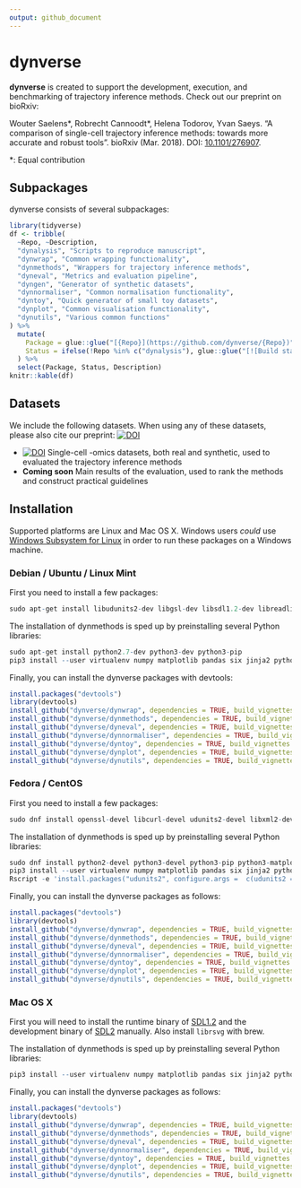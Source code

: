 ```yaml
---
output: github_document
---
```


<!-- README.md is generated from README.Rmd. Please edit that file -->

# dynverse

**dynverse** is created to support the development, execution, and benchmarking of trajectory inference methods. Check out our preprint on bioRxiv:

Wouter Saelens\*, Robrecht Cannoodt\*, Helena Todorov, Yvan Saeys. “A comparison of single-cell trajectory inference methods: towards more accurate and robust tools”. bioRxiv (Mar. 2018). DOI: [10.1101/276907](https://doi.org/10.1101/276907).
  
\*: Equal contribution

## Subpackages

dynverse consists of several subpackages:

```r
library(tidyverse)
df <- tribble(
  ~Repo, ~Description,
  "dynalysis", "Scripts to reproduce manuscript",
  "dynwrap", "Common wrapping functionality",
  "dynmethods", "Wrappers for trajectory inference methods",
  "dyneval", "Metrics and evaluation pipeline",
  "dyngen", "Generator of synthetic datasets",
  "dynnormaliser", "Common normalisation functionality",
  "dyntoy", "Quick generator of small toy datasets",
  "dynplot", "Common visualisation functionality",
  "dynutils", "Various common functions"
) %>% 
  mutate(
    Package = glue::glue("[{Repo}](https://github.com/dynverse/{Repo})"),
    Status = ifelse(!Repo %in% c("dynalysis"), glue::glue("[![Build status](https://travis-ci.org/dynverse/{Repo}.svg?branch=master)](https://travis-ci.org/dynverse/{Repo})"), "Coming soon")
  ) %>% 
  select(Package, Status, Description)
knitr::kable(df)

```

## Datasets

We include the following datasets. When using any of these datasets, please also cite our preprint: [![DOI](https://zenodo.org/badge/DOI/10.1101/276907.svg)](https://doi.org/10.1101/276907)

* [![DOI](https://zenodo.org/badge/DOI/10.5281/zenodo.1211533.svg)](https://doi.org/10.5281/zenodo.1211533) Single-cell -omics datasets, both real and synthetic, used to evaluated the trajectory inference methods
* **Coming soon** Main results of the evaluation, used to rank the methods and construct practical guidelines


## Installation
Supported platforms are Linux and Mac OS X. 
Windows users *could* use [Windows Subsystem for Linux](https://docs.microsoft.com/en-us/windows/wsl/install-win10) in order to run these packages on a Windows machine.

### Debian / Ubuntu / Linux Mint
First you need to install a few packages:
```r
sudo apt-get install libudunits2-dev libgsl-dev libsdl1.2-dev libreadline-dev imagemagick libfftw3-dev libudunits2-dev librsvg2-dev -y
```

The installation of dynmethods is sped up by preinstalling several Python libraries:
```r
sudo apt-get install python2.7-dev python3-dev python3-pip
pip3 install --user virtualenv numpy matplotlib pandas six jinja2 python-dateutil pytz pyparsing cycler tqdm python-igraph rpy2 Cython scipy statsmodels sklearn seaborn h5py anndata
```

Finally, you can install the dynverse packages with devtools:
```r
install.packages("devtools")
library(devtools)
install_github("dynverse/dynwrap", dependencies = TRUE, build_vignettes = TRUE)
install_github("dynverse/dynmethods", dependencies = TRUE, build_vignettes = TRUE)
install_github("dynverse/dyneval", dependencies = TRUE, build_vignettes = TRUE)
install_github("dynverse/dynnormaliser", dependencies = TRUE, build_vignettes = TRUE)
install_github("dynverse/dyntoy", dependencies = TRUE, build_vignettes = TRUE)
install_github("dynverse/dynplot", dependencies = TRUE, build_vignettes = TRUE)
install_github("dynverse/dynutils", dependencies = TRUE, build_vignettes = TRUE)
```

### Fedora / CentOS
First you need to install a few packages:
```r
sudo dnf install openssl-devel libcurl-devel udunits2-devel libxml2-devel gsl-devel SDL2-devel readline-devel ImageMagick-c++-devel SDL-devel openblas-devel lapack-devel librsvg2-devel
```

The installation of dynmethods is sped up by preinstalling several Python libraries:
```r
sudo dnf install python2-devel python3-devel python3-pip python3-matplotlib-tk
pip3 install --user virtualenv numpy matplotlib pandas six jinja2 python-dateutil pytz pyparsing cycler tqdm python-igraph rpy2 Cython scipy statsmodels sklearn seaborn h5py anndata
Rscript -e 'install.packages("udunits2", configure.args =  c(udunits2 = '--with-udunits2-include=/usr/include/udunits2'))'
```

Finally, you can install the dynverse packages as follows:
```r
install.packages("devtools")
library(devtools)
install_github("dynverse/dynwrap", dependencies = TRUE, build_vignettes = TRUE)
install_github("dynverse/dynmethods", dependencies = TRUE, build_vignettes = TRUE)
install_github("dynverse/dyneval", dependencies = TRUE, build_vignettes = TRUE)
install_github("dynverse/dynnormaliser", dependencies = TRUE, build_vignettes = TRUE)
install_github("dynverse/dyntoy", dependencies = TRUE, build_vignettes = TRUE)
install_github("dynverse/dynplot", dependencies = TRUE, build_vignettes = TRUE)
install_github("dynverse/dynutils", dependencies = TRUE, build_vignettes = TRUE)
```


### Mac OS X
First you will need to install the runtime binary of [SDL1.2](https://www.libsdl.org/download-1.2.php) and the development binary of [SDL2](https://www.libsdl.org/download-2.0.php) manually. Also install `librsvg` with brew.

The installation of dynmethods is sped up by preinstalling several Python libraries:
```r
pip3 install --user virtualenv numpy matplotlib pandas six jinja2 python-dateutil pytz pyparsing cycler tqdm python-igraph rpy2 Cython scipy statsmodels sklearn seaborn h5py anndata
```

Finally, you can install the dynverse packages as follows:
```r
install.packages("devtools")
library(devtools)
install_github("dynverse/dynwrap", dependencies = TRUE, build_vignettes = TRUE)
install_github("dynverse/dynmethods", dependencies = TRUE, build_vignettes = TRUE)
install_github("dynverse/dyneval", dependencies = TRUE, build_vignettes = TRUE)
install_github("dynverse/dynnormaliser", dependencies = TRUE, build_vignettes = TRUE)
install_github("dynverse/dyntoy", dependencies = TRUE, build_vignettes = TRUE)
install_github("dynverse/dynplot", dependencies = TRUE, build_vignettes = TRUE)
install_github("dynverse/dynutils", dependencies = TRUE, build_vignettes = TRUE)
```
